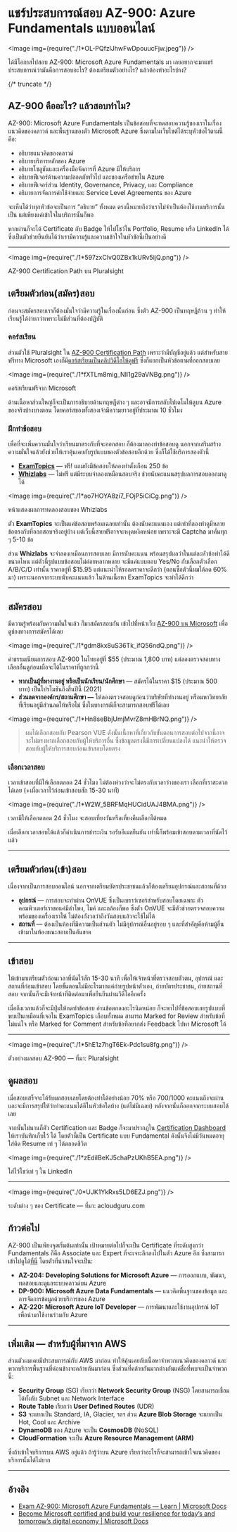 
# แชร์ประสบการณ์สอบ AZ-900: Azure Fundamentals แบบออนไลน์

<Image img={require("./1*OL-PQfzlJhwFwDpouucFjw.jpeg")} />

ได้มีโอกาสไปสอบ AZ-900: Microsoft Azure Fundamentals มา เลยอยากจะมาแชร์ประสบการณ์ว่ามันคือการสอบอะไร? ต้องเตรียมตัวอย่างไร? แล้วต้องทำอะไรบ้าง?

{/* truncate */}

## AZ-900 คืออะไร? แล้วสอบทำไม?

AZ-900: Microsoft Azure Fundamentals เป็นข้อสอบที่จะทดสอบความรู้ของเราในเรื่องแนวคิดของคลาวด์ และพื้นฐานของตัว Microsoft Azure ซึ่งตามในเว็บไซต์ได้ระบุหัวข้อไว้ตามนี้คือ:

- อธิบายแนวคิดของคลาวด์
- อธิบายบริการหลักของ Azure
- อธิบายโซลูชันและเครื่องมือจัดการที่ Azure มีให้บริการ
- อธิบายฟีเจอร์ด้านความปลอดภัยทั่วไป และของเครือข่ายใน Azure
- อธิบายฟีเจอร์ส่วน Identity, Governance, Privacy, และ Compliance
- อธิบายการจัดการค่าใช้จ่ายและ Service Level Agreements ของ Azure

จะเห็นได้ว่าทุกหัวข้อจะเป็นการ “อธิบาย” ทั้งหมด ตรงนี้หมายถึงว่าเราไม่จำเป็นต้องใช้งานบริการนั้นเป็น แต่เพียงแค่เข้าใจในบริการนั้นก็พอ

หากผ่านก็จะได้ Certificate กับ Badge ให้ไปโชว์ใน Portfolio, Resume หรือ LinkedIn ได้ ซึ่งเป็นตัวช่วยยืนยันได้ว่าเรามีความรู้และความเข้าใจในหัวขัอนี้เป็นอย่างดี

---

<Image img={require("./1*597zxClvQ0ZBx1kURv5ijQ.png")} />

AZ-900 Certification Path บน Pluralsight

## เตรียมตัวก่อน(สมัคร)สอบ

ก่อนจะสมัครสอบเราก็ต้องมั่นใจว่ามีความรู้ในเรื่องนั้นก่อน ซึ่งตัว AZ-900 เป็นทฤษฏีล้วน ๆ ทำให้เรียนรู้ได้ง่ายกว่าเพราะไม่มีส่วนที่ต้องปฏิบัติ

### คอร์สเรียน

ส่วนตัวใช้ Pluralsight ใน [AZ-900 Certification Path](https://www.pluralsight.com/paths/microsoft-azure-fundamentals-az-900) เพราะว่ามีบัญชีอยู่แล้ว แต่สำหรับสายฟรีทาง Microsoft เองก็มี[คอร์สเรียนเป็นคลิปวิดีโอให้ดูฟรี](https://docs.microsoft.com/en-us/learn/certifications/exams/az-900) ซึ่งก็แยกเป็นหัวข้อตามที่ออกสอบเลย

<Image img={require("./1*fXTLm8mig_Nll1g29aVNBg.png")} />

คอร์สเรียนฟรีจาก Microsoft

ด้านเนื้อหาส่วนใหญ่ก็จะเป็นการอธิบายด้านทฤษฏีต่าง ๆ และอาจมีการสลับไปเดโมให้ดูบน Azure ของจริงบ้างบางตอน โดยคอร์สของทั้งสองเจ้ามีความยาวอยู่ที่ประมาณ 10 ชั่วโมง

### ฝึกทำข้อสอบ

เพื่อที่จะเพิ่มความมั่นใจว่าเรียนมาตรงกับที่จะออกสอบ ก็ต้องมาลองทำข้อสอบดู นอกจากเสริมสร้างความมั่นใจแล้วยังช่วยให้เราคุ้นเคยกับรูปแบบของตัวข้อสอบอีกด้วย ซึ่งก็ได้ใช้บริการสองตัวนี้

- [**ExamTopics**](https://www.examtopics.com/exams/microsoft/az-900/) — ฟรี! แถมยังมีข้อสอบให้ลองทำตั้งเกือน 250 ข้อ
- [**Whizlabs**](https://www.whizlabs.com/microsoft-azure-certification-az-900/) — ไม่ฟรี แต่มีระบบจำลองเหมือนสอบจริง ช่วยนับคะแนนสรุปผลการสอบออกมาดูได้

<Image img={require("./1*ao7HOYA8zi7_FOjP5iCiCg.png")} />

หน้าแสดงผลการทดลองสอบของ Whizlabs

ตัว **ExamTopics** จะเป็นแค่ข้อสอบพร้อมเฉลยเท่านั้น ต้องนับคะแนนเอง แต่เท่าที่ลองทำดูมีหลายข้อตรงกับที่ออกสอบจริงอยู่บ้าง แต่เว็บนี้สายฟรีอาจจะหงุดหงิดหน่อย เพราะจะมี Captcha มาคั่นทุก ๆ 5-10 ข้อ

ส่วน **Whizlabs** จะจำลองเหมือนการสอบเลย มีการนับคะแนน พร้อมสรุปผลว่าในแต่ละหัวข้อทำได้ดีขนาดไหน แต่ตัวนี้รูปแบบข้อสอบไม่ค่อยหลากหลาย จะมีแค่แบบตอบ Yes/No กับเลือกตัวเลือก A/B/C/D เท่านั้น ราคาอยู่ที่ $15.95 แต่แนะนำให้รอลดราคาจะดีกว่า (ตอนซื้อตัวนี้ผมได้ลด 60% มา) เพราะนอกจากระบบนับคะแนนแล้ว ในด้านเนื้อหา ExamTopics จะทำได้ดีกว่า

---

## สมัครสอบ

มีความรู้พร้อมกับความมั่นใจแล้ว ก็มาสมัครสอบกัน เข้าไปที่หน้าเว็บ [AZ-900 บน Microsoft](https://docs.microsoft.com/en-us/learn/certifications/exams/az-900) เพื่อดูช่องทางการสมัครได้เลย

<Image img={require("./1*gdm8kx8uS36Tk_ifQ56ndQ.png")} />

ค่าธรรมเนียมการสอบ AZ-900 ในไทยอยู่ที่ $55 (ประมาณ 1,800 บาท) แต่ลองตรวจสอบทางเลือกอื่นดูก่อนเผื่อจะได้ในราคาที่ถูกกว่านี้

- **หากเป็นผู้ที่หางานอยู่ หรือเป็นนักเรียน/นักศึกษา** — สมัครได้ในราคา $15 (ประมาณ 500 บาท) เป็นโปรโมชันถึงสิ้นปีนี้ (2021)
- **ส่วนลดจากองค์กร/สถานศึกษา —** ให้ลองตรวจสอบดูก่อนว่าบริษัทที่ทำงานอยู่ หรือมหาวิทยาลัยที่เรียนอยู่มีส่วนลดให้หรือไม่ ซึ่งในบางกรณีก็จะสามารถสอบฟรีได้เลย

<Image img={require("./1*Hn8seBbjUmjMvrZ8mHBrNQ.png")} />

> ผมได้เลือกสอบกับ Pearson VUE ดังนั้นเนื้อหาที่เกี่ยวกับขั้นตอนการสอบต่อไปจากนี้อาจจะไม่ตรงหากเลือกสอบกับผู้ให้บริการอื่น ซึ่งข้อมูลตรงนี้มีการเปลี่ยนแปลงได้ แนะนำให้ตรวจสอบกับผู้ให้บริการสอบก่อนเข้าสอบโดยตรง

### เลือกเวลาสอบ

เวลาเข้าสอบที่มีให้เลือกตลอด 24 ชั่วโมง ไม่ต้องห่วงว่าจะไม่ตรงกับเวลาว่างของเรา เลือกที่เราสะดวกได้เลย (+เผื่อเวลาไว้ก่อนเข้าสอบสัก 15-30 นาที)

<Image img={require("./1*W2W_5BRFMqHUCidUAJ4BMA.png")} />

เวลามีให้เลือกตลอด 24 ชั่วโมง จะสอบเที่ยงวันหรือเที่ยงคืนเลือกได้หมด

เมื่อเลือกเวลาสอบได้แล้วก็ดำเนินการชำระเงิน รอรับอีเมลยืนยัน เท่านี้ก็พร้อมเข้าสอบตามเวลาที่นัดไว้แล้ว

---

## เตรียมตัวก่อน(เข้า)สอบ

เนื่องจากเป็นการสอบออนไลน์ นอกจากเตรียมบัตรประชาชนแล้วก็ต้องเตรียมอุปกรณ์และสถานที่ด้วย

- **อุปกรณ์** — การสอบจะทำผ่าน OnVUE ซึ่งเป็นเบราว์เซอร์สำหรับสอบโดยเฉพาะ ตัวคอมพิวเตอร์เราขอแค่มีลำโพง, ไมค์ และกล้องก็พอ ซึ่งตัว OnVUE จะมีตัวช่วยตรวจสอบความพร้อมของเครื่องเราให้ ไม่ต้องกังวลว่าถึงวันสอบแล้วจะใช้ไม่ได้
- **สถานที่** — ต้องเป็นห้องที่มีความเป็นส่วนตัว ไม่มีอุปกรณ์อื่นอยู่รอบ ๆ และที่สำคัญคือห้ามผู้อื่นเข้ามาในห้องขณะสอบเป็นอันขาด

---

## เข้าสอบ

ให้เข้ามาเตรียมตัวก่อนเวลาที่นัดไว้สัก 15-30 นาที เพื่อให้เจ้าหน้าที่ตรวจสอบตัวตน, อุปกรณ์ และสถานที่ก่อนเข้าสอบ โดยขั้นตอนไม่มีอะไรมากแค่ถ่ายรูปหน้าตัวเอง, ถ่ายบัตรประชาชน, ถ่ายสถานที่สอบ จากนั้นก็จะมีเจ้าหน้าที่ติดต่อมาเพื่อยืนยีนผ่านวิดีโออีกครั้ง

เมื่อถึงเวลาแล้วก็จะมีปุ่มให้กดทำข้อสอบ อ่านข้อตกลงอะไรนิดหน่อย ก็จะพาไปที่ข้อสอบเลยรูปแบบที่พบเป็นเหมือนที่เจอใน ExamTopics เกือบทั้งหมด สามารถ Marked for Review สำหรับข้อที่ไม่แน่ใจ หรือ Marked for Comment สำหรับข้อที่อยากส่ง Feedback ไปหา Microsoft ได้

---

<Image img={require("./1*5hE1z7hgT6Ek-Pdc1su8fg.png")} />

ตัวอย่างผลสอบ AZ-900 — ที่มา: Pluralsight

## ดูผลสอบ

เมื่อสอบเสร็จจะได้รับผลสอบเลยโดยต้องทำได้อย่างน้อย 70% หรือ 700/1000 คะแนนถึงจะผ่าน และจะมีการสรุปให้ว่าทำคะแนนได้ดีในหัวข้อใดบ้าง (แต่ไม่มีเฉลย) หลังจากนั้นก็ออกจากระบบสอบได้เลย

จากนั้นไม่นานก็ตัว Certification และ Badge ก็จะมาปรากฏใน [Certification Dashboard](https://www.microsoft.com/en-us/learning/dashboard.aspx) ให้เราบันทึกเก็บไว้ ได้ โดยตัวนี้เป็น Certificate แบบ Fundamental ดังนั้นจึงไม่มีวันหมดอายุ ใส่ติด Resume เท่ ๆ ได้ตลอดชีวิต

<Image img={require("./1*zEdiIBeKJ5chaPzUKhB5EA.png")} />

ใส่ไว้โชว์เท่ ๆ ใน LinkedIn

---

<Image img={require("./0*UJK1YkRxs5LD6EZJ.png")} />

ระดับต่าง ๆ ของ Certificate — ที่มา: acloudguru.com

## ก้าวต่อไป

AZ-900 เป็นเพียงจุดเริ่มต้นเท่านั้น เป้าหมายต่อไปก็จะเป็น Certificate ที่ระดับสูงกว่า Fundamentals ก็คือ Associate และ Expert ที่จะเจาะลึกลงไปในตัว Azure อีก ซึ่งสามารถเข้าไปดูได้[ที่นี่](https://docs.microsoft.com/en-us/learn/certifications/) โดยตัวที่น่าสนใจจะเป็น:

- **AZ-204: Developing Solutions for Microsoft Azure** — การออกแบบ, พัฒนา, ทดสอยและดูแลระบบคลาวด์บน Azure
- **DP-900: Microsoft Azure Data Fundamentals** — แนวคิดพื้นฐานของข้อมูล และการจัดการข้อมูลด้วยบริการของ Azure
- **AZ-220: Microsoft Azure IoT Developer** — การพัฒนาและใช้งานอุปกรณ์ IoT เพื่อนำมาใช้งานร่วมกับ Azure

---

## เพิ่มเติม — สำหรับผู้ที่มาจาก AWS

ส่วนตัวผมเคยมีประสบการณ์กับ AWS มาก่อน ทำให้คุ้นเคยกับเนื้อหาจำพวกแนวคิดของคลาวด์ และพวกบริการพื้นฐานที่ค่อนข้างจะคล้ายกันมาก่อน ซึ่งส่วนที่คล้ายกันมากต่างกันแค่ชื่อที่พบจะเป็นจำพวกนี้:

- **Security Group** (SG) เรียกว่า **Network Security Group** (NSG) โดยสามารถเชื่อมได้ทั้งกับ Subnet และ Network Interface
- **Route Table** เรียกว่า **User Defined Routes** (UDR)
- **S3** จะแยกเป็น Standard, IA, Glacier, ฯลฯ ส่วน **Azure Blob Storage** จะแยกเป็น Hot, Cool และ Archive
- **DynamoDB** ของ Azure จะเป็น **CosmosDB** (NoSQL)
- **CloudFormation** จะเป็น **Azure Resource Management (ARM)**

ซึ่งถ้าเข้าใจบริการบน AWS อยู่แล้ว ถ้ารู้ว่าบน Azure เรียกว่าอะไรก็จะสามารถเข้าใจแนวคิดของบริการนั้นได้ไม่ยาก

---

## อ้างอิง

- [Exam AZ-900: Microsoft Azure Fundamentals — Learn | Microsoft Docs](https://docs.microsoft.com/en-us/learn/certifications/exams/az-900)
- [Become Microsoft certified and build your resilience for today’s and tomorrow’s digital economy | Microsoft Docs](https://docs.microsoft.com/en-us/learn/certifications/skillingoffer)
